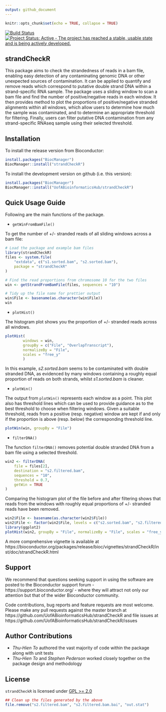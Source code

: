 ```yaml
---
output: github_document
---
```


<!-- README.md is generated from README.Rmd. Please edit the Rmd file only -->

```r
knitr::opts_chunk$set(echo = TRUE, collapse = TRUE)
```

[![Build Status](https://travis-ci.org/UofABioinformaticsHub/strandCheckR.svg?branch=master)](https://travis-ci.org/UofABioinformaticsHub/strandCheckR)
[![Project Status: Active - The project has reached a stable, usable state and is being actively developed.](http://www.repostatus.org/badges/latest/active.svg)](http://www.repostatus.org/#active)


strandCheckR
---

This package aims to check the strandedness of reads in a bam file, 
enabling easy detection of any contaminating genomic DNA or other
unexpected sources of contamination.
It can be applied to quantify and remove reads which correspond to putative 
double strand DNA within a strand-specific RNA sample. 
The package uses a sliding window to scan a bam file and find the number of 
positive/negative reads in each window.
It then provides method to plot the proportions of positive/negative stranded 
alignments within all windows, which allow users to determine how much the
sample was contaminated, and to determine an appropriate threshold for filtering. 
Finally, users can filter putative DNA contamination from any strand-specific 
RNAseq sample using their selected threshold.

## Installation

To install the release version from Bioconductor:

```r
install.packages("BiocManager")
BiocManager::install("strandCheckR")
```

To install the development version on github (i.e. this version):

```r
install.packages("BiocManager")
BiocManager::install("UofABioinformaticsHub/strandCheckR")
```


## Quick Usage Guide

Following are the main functions of the package.

- `getWinFromBamFile()`

To get the number of +/- stranded reads of all sliding windows across a bam 
file:

```r
# Load the package and example bam files
library(strandCheckR)
files <- system.file(
	"extdata", c("s1.sorted.bam", "s2.sorted.bam"),
	package = "strandCheckR"
)

# Find the read proportions from chromosome 10 for the two files
win <- getStrandFromBamFile(files, sequences = "10")

# Tidy up the file name for prettier output
win$File <- basename(as.character(win$File))
win
```


- `plotHist()`

The histogram plot shows you the proportion of +/- stranded reads across all 
windows.

```r
plotHist(
        windows = win, 
        groupBy = c("File", "OverlapTranscript"), 
        normalizeBy = "File", 
        scales = "free_y"
        )
```


In this example, *s2.sorted.bam* seems to be contaminated with double stranded 
DNA, as evidenced by many windows containing a roughly equal proportion of 
reads on both strands, whilst *s1.sorted.bam* is cleaner.

- `plotWin()`

The output from `plotWin()` represents each window as a point. 
This plot also has threshold lines which can be used to provide guidance as to 
the best threshold to choose when filtering windows. 
Given a suitable threshold, reads from a positive (resp. negative) window are 
kept if and only if the proportion is above (resp. below) the corresponding 
threshold line.

```r
plotWin(win, groupBy = "File")
```


- `filterDNA()`

The function `filterDNA()` removes potential double stranded DNA from a bam
file using a selected threshold.


```r
win2 <- filterDNA(
	file = files[2], 
	destination = "s2.filtered.bam", 
	sequences = "10", 
	threshold = 0.7, 
	getWin = TRUE
)
```


Comparing the histogram plot of the file before and after filtering shows that 
reads from the windows with roughly equal proportions of +/- stranded reads 
have been removed.

```r
win2$File <- basename(as.character(win2$File))
win2$File <- factor(win2$File, levels = c("s2.sorted.bam", "s2.filtered.bam"))
library(ggplot2)
plotHist(win2, groupBy = "File", normalizeBy = "File", scales = "free_y") 
```


A more comprehensive vignette is available at https://bioconductor.org/packages/release/bioc/vignettes/strandCheckR/inst/doc/strandCheckR.html

## Support

We recommend that questions seeking support in using the software are posted to 
the Bioconductor support forum - https://support.bioconductor.org/ - where they 
will attract not only our attention but that of the wider Bioconductor community.

Code contributions, bug reports and feature requests are most welcome. 
Please make any pull requests against the master branch at https://github.com/UofABioinformaticsHub/strandCheckR and file issues at https://github.com/UofABioinformaticsHub/strandCheckR/issues

## Author Contributions

- *Thu-Hien To* authored the vast majority of code within the package along with unit tests
- *Thu-Hien To* and *Stephen Pederson* worked closely together on the package design and 
methodology

## License

`strandCheckR` is licensed under [GPL >= 2.0](https://www.r-project.org/Licenses/GPL-2)

```r
## Clean up the files generated by the above 
file.remove("s2.filtered.bam", "s2.filtered.bam.bai", "out.stat")
```

